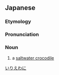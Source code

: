 ==Japanese==
{{wikipedia|lang=ja|イリエワニ}}
{{ja-kanjitab|いり|え|わに|yomi=k}}

===Etymology===
{{compound|lang=ja|入江|鰐|tr1=irie|tr2=wani|t1=[[creek]]|t2=[[crocodilian]]|sort=いりえわに}}

===Pronunciation===
{{ja-pron|acc=4|y=k|いりえわに}}

===Noun===
{{ja-noun|いりえわに|イリエワニ}}

# a [[saltwater crocodile]]

[[Category:ja:Crocodilians|いりえわに]]